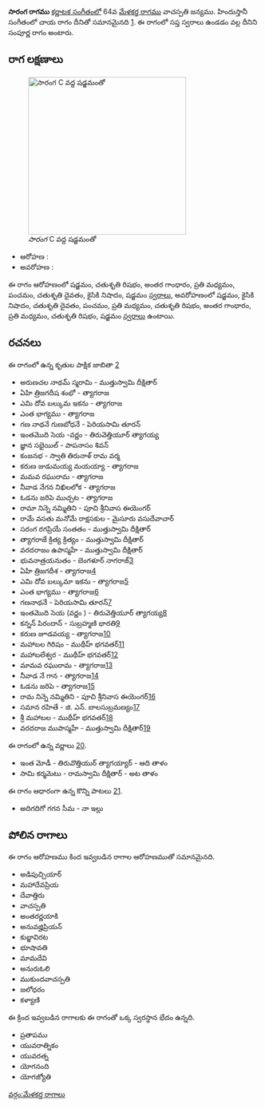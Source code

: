{{Infobox ragam
	| name          	= సారంగ
	| synonym	    	= 
	| mela          	= 
	| chakra        	= 
	| janaka        	= 
	| type          	= సంపూర్ణ
	| arohanam      	= {{svaraC|S|R2|G3|M2|P|D2|N2|S'}} 
	| avarohanam    	= {{svaraC|S'|N2|D2|P|M2|R2|G3|M2|R2|S}}
	| jeeva         	=
	| chhaya        	=
	| nyasa         	=
	| vishesha      	= 
	| equivalent  		= చాయ
}}
{{కర్ణాటక సంగీత రాగాలు}}
'''సారంగ రాగము''' [[కర్ణాటక సంగీతం]]లో 64వ [[మేళకర్త రాగము]] వాచస్పతి జన్యము.  హిందుస్తానీ సంగీతంలో చాయ రాగం దీనితో సమానమైనది [https://karnatik.com/hcragatable.shtml]. ఈ రాగంలో సప్త స్వరాలు ఉండడం వల్ల దీనిని సంపూర్ణ రాగం అంటారు.


==రాగ లక్షణాలు==
[[Image:saranga_kb2wiki.png|thumb|right|316px|''సారంగ'' C వద్ద షడ్జమంతో]]

* ఆరోహణ : {{svaraC|S|R2|G3|M2|P|D2|N2|S'}} 
* అవరోహణ : {{svaraC|S'|N2|D2|P|M2|R2|G3|M2|R2|S}}

ఈ రాగం ఆరోహణంలో షడ్జమం, చతుశృతి రిషభం, అంతర గాంధారం, ప్రతి మధ్యమం, పంచమం, చతుశృతి దైవతం, కైసికి నిషాదం, షడ్జమం [[స్వరాలు]], అవరోహణంలో షడ్జమం, కైసికి నిషాదం, చతుశృతి దైవతం, పంచమం, ప్రతి మధ్యమం, చతుశృతి రిషభం, అంతర గాంధారం, ప్రతి మధ్యమం, చతుశృతి రిషభం, షడ్జమం [[స్వరాలు]] ఉంటాయి.

==రచనలు==
ఈ రాగంలో ఉన్న కృతుల పాక్షిక జాబితా [https://github.com/ssrihari/ragavardhini/blob/master/ragas/kritis.psv]
* అరుణచల నాథమ్ స్మరామి - ముత్తుస్వామి దీక్షితార్
* ఏహి త్రిజగదీష శంభో - త్యాగరాజ
* ఎమి దోవ బల్కుమ ఇకను - త్యాగరాజ
* ఎంత భాగ్యము - త్యాగరాజ
* గణ నాథనే గుణబోధనే - పెరియసామి తూరన్
* ఇంతమొది సెయ -వర్ణం - తిరువెత్తియూర్ త్యాగయ్య
* జ్ఞాన సభైయిల్ - పాపనాసం  శివన్
* కంజనభ - స్వాతి తిరునాళ్ రామ వర్మ
* కరుణ జుడుమయ్య  మయయ్యా - త్యాగరాజ
* మమవ రఘురామ - త్యాగరాజ
* నీవాడ నేగన నిఖిలలోక - త్యాగరాజ
* ఓడను జరిపె ముచ్చట - త్యాగరాజ
* రామా నిన్నె నమ్మితిని - పూచి శ్రీనివాస ఈయెంగర్
* రామే వసతు మనోమే రాక్షసకుల - మైసూరు వసుదేవాచార్
* సరంగ  రగప్రియే సంతతం - ముత్తుస్వామి దీక్షితార్
* త్యాగరాజే క్రిత్య క్రిత్యం - ముత్తుస్వామి దీక్షితార్
* వరదరాజం ఉపాస్మహే - ముత్తుస్వామి దీక్షితార్
* భువనాత్రయనుతం - బెంగళూర్  నాగరాజ్[http://www.karnatik.com/c1411.shtml]
* ఏహి త్రిజగదీశ - త్యాగరాజ[http://www.karnatik.com/c2272.shtml]
* ఎమి దోవ బల్కుమా ఇకను - త్యాగరాజ[http://www.karnatik.com/c2282.shtml]
* ఎంత భాగ్యము - త్యాగరాజ[http://www.karnatik.com/c2302.shtml]
* గణనాథనే - పెరియసామి తూరన్[http://www.karnatik.com/c1306.shtml]
* ఇంతమొది  సెయ (వర్ణం ) - తిరువెత్తియూర్ త్యాగయ్య[http://www.karnatik.com/c3002.shtml]
* కన్నన్ పిరందాన్ - సుబ్రహ్మణి భారతి[http://www.karnatik.com/c2618.shtml]
* కరుణ జూడవయ్య - త్యాగరాజ[http://www.karnatik.com/c2398.shtml]
* మహాబల గిరిషం - ముథీహ్ భగవతర్[http://www.karnatik.com/c1953.shtml]
* మహాబలేశ్వర - ముథీహ్ భగవతర్[http://www.karnatik.com/c2011.shtml]
* మామవ రఘురామ - త్యాగరాజ[http://www.karnatik.com/c2539.shtml]
*  నీవాడ  నే  గాన - త్యాగరాజ[http://www.karnatik.com/c2671.shtml]
* ఓడను జరిపె - త్యాగరాజ[http://www.karnatik.com/c2686.shtml]
* రామ నిన్నె నమ్మితిని - పూచి శ్రీనివాస ఈయెంగర్[http://www.karnatik.com/c3251.shtml]
* సమాన రహితే - జి. ఎన్. బాలసుబ్రమణ్యం[http://www.karnatik.com/c1254.shtml]
* శ్రీ మహాబల - ముథీహ్ భగవతర్[http://www.karnatik.com/c2141.shtml]
* వరదరాజ ముపాస్మహే - ముత్తుస్వామి దీక్షితార్[http://www.karnatik.com/c2515.shtml]

ఈ రాగంలో ఉన్న వర్ణాలు [http://www.carnatica.in/kriti/varnamlist.htm].
* ఇంత  మోడీ - తిరువొత్తియుర్ త్యాగయ్యార్ - ఆది తాళం
* సామి కర్మమెటు - రామస్వామి దీక్షితార్ - అట తాళం

ఈ రాగం ఆధారంగా ఉన్న కొన్ని పాటలు [http://rksanka.tripod.com/music/rslist.html].
* అదిగదిగో గగన సీమ - నా ఇల్లు




==పోలిన రాగాలు==
ఈ రాగం ఆరోహణము కింద ఇవ్వబడిన రాగాల ఆరోహణముతో సమానమైనది.
* అడిపుచ్చియార్
* మహాదేవప్రియ
* దేవాత్తిరు
* వాచస్పతి
* అంతరర్ణయాకి
* అనువజ్హిప్రియన్
* కుబ్జావిరట
* భూషావతి
* మామదేవి
* అనురుఓలి
* ముకుందవాచస్పతి
* జలోధరం
* కళ్యాణి

ఈ క్రింద ఇవ్వబడిన రాగాలకు ఈ రాగంతో ఒక్క స్వరస్థాన భేదం ఉన్నది.
* ప్రతాపము
* యువరాత్నికం
* యువరత్న
* యోగనంది
* యోగజ్యోతి



[[వర్గం:మేళకర్త రాగాలు]]